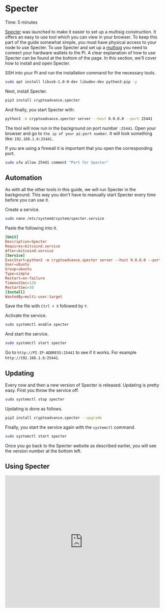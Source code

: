 
# Specter

<Callout emoji="&#x2139;">
        Time: 5 minutes
</Callout>

[Specter](https://github.com/cryptoadvance/specter-desktop) was launched to make it easier to set up a multisig construction. It offers an easy to use tool which you can view in your browser. To keep this part of the guide somewhat simple, you must have physical access to your node to use Specter. To use Specter and set up a [multisig](https://youtu.be/yeLqe_gg2u0) you need to connect your hardware wallets to the Pi. A clear explanation of how to use Specter can be found at the bottom of the page. In this section, we'll cover how to install and open Specter.

SSH into your Pi and run the installation command for the necessary tools.

```bash
sudo apt install libusb-1.0-0-dev libudev-dev python3-pip -y
```

Next, install Specter.

```bash
pip3 install cryptoadvance.specter
```

And finally, you start Specter with:

```bash
python3 -m cryptoadvance.specter server --host 0.0.0.0 --port 25441
```

The tool will now run in the background on port number `:25441`. Open your browser and go to `the ip of your pi:port number`. It will look something like: `192.168.1.6:25441`.

If you are using a firewall it is important that you open the corresponding port.

```bash
sudo ufw allow 25441 comment "Port for Specter"
```

## Automation

As with all the other tools in this guide, we will run Specter in the background. This way you don't have to manually start Specter every time before you can use it.

Create a service.

```bash
sudo nano /etc/systemd/system/specter.service
```

Paste the following into it.

```toml
[Unit]
Description=Specter
Requires=bitcoind.service
After=bitcoind.service
[Service]
ExecStart=python3 -m cryptoadvance.specter server --host 0.0.0.0 --port 25441
User=ubuntu
Group=ubuntu
Type=simple
Restart=on-failure
TimeoutSec=120
RestartSec=30
[Install]
WantedBy=multi-user.target
```

Save the file with `Ctrl + X` followed by `Y`.

Activate the service.

```bash
sudo systemctl enable specter
```

And start the service.

```bash
sudo systemctl start specter
```

Go to `http://PI-IP-ADDRESS:25441` to see if it works. For example `http://192.168.1.6:25441`.

## Updating

Every now and then a new version of Specter is released. Updating is pretty easy. First you throw the service off.

```bash
sudo systemctl stop specter
```

Updating is done as follows.

```bash
pip3 install cryptoadvance.specter --upgrade
```

Finally, you start the service again with the `systemctl` command.

```bash
sudo systemctl start specter
```

Once you go back to the Specter website as described earlier, you will see the version number at the bottom left.

## Using Specter

<Bleed>
  <iframe width="100%" height="430" src="https://www.youtube.com/embed/ZQvCncdFMPo" frameborder="0" allow="accelerometer; autoplay; clipboard-write; encrypted-media; gyroscope; picture-in-picture" allowfullscreen />
</Bleed>

